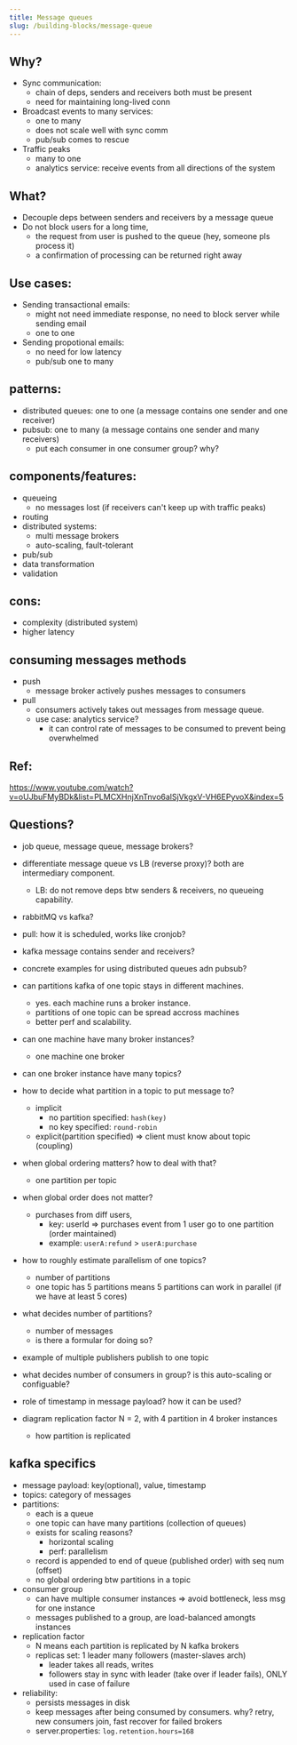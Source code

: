```yaml
---
title: Message queues
slug: /building-blocks/message-queue
---
```


## Why?

- Sync communication:
  - chain of deps, senders and receivers both must be present
  - need for maintaining long-lived conn
- Broadcast events to many services:
  - one to many
  - does not scale well with sync comm
  - pub/sub comes to rescue
- Traffic peaks
  - many to one
  - analytics service: receive events from all directions of the system

## What?

- Decouple deps between senders and receivers by a message queue
- Do not block users for a long time,
  - the request from user is pushed to the queue (hey, someone pls process it)
  - a confirmation of processing can be returned right away

## Use cases:

- Sending transactional emails:
  - might not need immediate response, no need to block server while sending email
  - one to one
- Sending propotional emails:
  - no need for low latency
  - pub/sub one to many

## patterns:

- distributed queues: one to one (a message contains one sender and one receiver)
- pubsub: one to many (a message contains one sender and many receivers)
  - put each consumer in one consumer group? why?

## components/features:

- queueing
  - no messages lost (if receivers can't keep up with traffic peaks)
- routing
- distributed systems:
  - multi message brokers
  - auto-scaling, fault-tolerant
- pub/sub
- data transformation
- validation

## cons:

- complexity (distributed system)
- higher latency

## consuming messages methods

- push
  - message broker actively pushes messages to consumers
- pull
  - consumers actively takes out messages from message queue.
  - use case: analytics service?
    - it can control rate of messages to be consumed to prevent being overwhelmed

## Ref:

https://www.youtube.com/watch?v=oUJbuFMyBDk&list=PLMCXHnjXnTnvo6alSjVkgxV-VH6EPyvoX&index=5

## Questions?

- job queue, message queue, message brokers?
- differentiate message queue vs LB (reverse proxy)? both are intermediary component.
  - LB: do not remove deps btw senders & receivers, no queueing capability.
- rabbitMQ vs kafka?
- pull: how it is scheduled, works like cronjob?
- kafka message contains sender and receivers?
- concrete examples for using distributed queues adn pubsub?
- can partitions kafka of one topic stays in different machines.
  - yes. each machine runs a broker instance.
  - partitions of one topic can be spread accross machines
  - better perf and scalability.
- can one machine have many broker instances?
  - one machine one broker
- can one broker instance have many topics?
- how to decide what partition in a topic to put message to?

  - implicit
    - no partition specified: `hash(key)`
    - no key specified: `round-robin`
  - explicit(partition specified) => client must know about topic (coupling)

- when global ordering matters? how to deal with that?
  - one partition per topic
- when global order does not matter?
  - purchases from diff users,
    - key: userId => purchases event from 1 user go to one partition (order maintained)
    - example: `userA:refund` > `userA:purchase`
- how to roughly estimate parallelism of one topics?
  - number of partitions
  - one topic has 5 partitions means 5 partitions can work in parallel (if we have at least 5 cores)
- what decides number of partitions?
  - number of messages
  - is there a formular for doing so?
- example of multiple publishers publish to one topic
- what decides number of consumers in group? is this auto-scaling or configuable?
- role of timestamp in message payload? how it can be used?
- diagram replication factor N = 2, with 4 partition in 4 broker instances
  - how partition is replicated

## kafka specifics

- message payload: key(optional), value, timestamp
- topics: category of messages
- partitions:
  - each is a queue
  - one topic can have many partitions (collection of queues)
  - exists for scaling reasons?
    - horizontal scaling
    - perf: parallelism
  - record is appended to end of queue (published order) with seq num (offset)
  - no global ordering btw partitions in a topic
- consumer group
  - can have multiple consumer instances => avoid bottleneck, less msg for one instance
  - messages published to a group, are load-balanced amongts instances
- replication factor
  - N means each partition is replicated by N kafka brokers
  - replicas set: 1 leader many followers (master-slaves arch)
    - leader takes all reads, writes
    - followers stay in sync with leader (take over if leader fails), ONLY used in case of failure
- reliability:
  - persists messages in disk
  - keep messages after being consumed by consumers. why? retry, new consumers join, fast recover for failed brokers
  - server.properties: `log.retention.hours=168`
